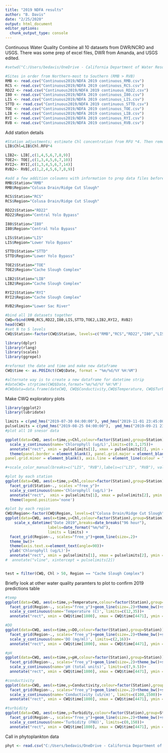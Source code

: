 ```yaml
---
title: "2019 NDFA results"
author: "B. Davis"
date: "2/25/2020"
output: html_document
editor_options: 
  chunk_output_type: console
---
```


Continuous Water Quality
Combine all 10 datasets from DWR/NCRO and USGS. There was some prep of excel files, DWR from Amanda, and USGS edited.

```r
#setwd("C:/Users/bedavis/OneDrive - California Department of Water Resources/My Documents/Special Studies/Internal/NDFA/2019 NDFA/Continuous Water Quality-NCRO")

#Sites in order from Northern-most to Southern (RMB > RVB)
RMB <- read.csv("Continuous2019/NDFA 2019 continuous_RMB.csv")
RCS <- read.csv("Continuous2019/NDFA 2019 continuous_RCS.csv")
RD22 <- read.csv("Continuous2019/NDFA 2019 continuous_RD22.csv")
I80 <- read.csv("Continuous2019/NDFA 2019 continuous_I80.csv")
LIS <- read.csv("Continuous2019/NDFA 2019 continuous_LIS.csv")
STTD <- read.csv("Continuous2019/NDFA 2019 continuous_STTD.csv")
TOE <- read.csv("Continuous2019/NDFA 2019 continuous_TOE.csv")
LIB <- read.csv("Continuous2019/NDFA 2019 continuous_LIB.csv")
RYI <- read.csv("Continuous2019/NDFA 2019 continuous_RYI.csv")
RVB <- read.csv("Continuous2019/NDFA 2019 continuous_RVB.csv")

```

Add station details

```r
#Station adjustments; estimate Chl concentration from RFU *4. Then remove and keep only Chl - concentration for USGS and EMP stations to match the DWR stations
LIB$Chl=LIB$Chl.RFU*4

LIB2<- LIB[,c(1,4,5,6,7,8,9)]
TOE2<- TOE[,c(1,3,4,5,6,7,10)]
RYI2<- RYI[,c(1,3,4,5,6,7,14)]
RVB2<- RVB[,c(1,2,4,5,6,7,8,9)]

#add a few addition coloumns with information to prep data files before merge
RMB$Station="RMB"
RMB$Region="Colusa Drain/Ridge Cut Slough"

RCS$Station="RCS"
RCS$Region="Colusa Drain/Ridge Cut Slough"

RD22$Station="RD22"
RD22$Region="Central Yolo Bypass"

I80$Station="I80"
I80$Region="Central Yolo Bypass"

LIS$Station="LIS"
LIS$Region="Lower Yolo Bypass"

STTD$Station="STTD"
STTD$Region="Lower Yolo Bypass"

TOE2$Station="TOE"
TOE2$Region="Cache Slough Complex"

LIB2$Station="LIB"
LIB2$Region="Cache Slough Complex"

RYI2$Station="RYI"
RYI2$Region="Cache Slough Complex"

RVB2$Region="Lower Sac River"

#bind all 10 datasets together
CWQ=rbind(RMB,RCS,RD22,I80,LIS,STTD,TOE2,LIB2,RYI2, RVB2)
head(CWQ)
#set N to S levels
CWQ$Station<-factor(CWQ$Station, levels=c("RMB","RCS","RD22","I80","LIS","STTD","TOE","LIB","RYI", "RVB"))

library(dplyr)
library(rlang)
library(scales)
library(ggrepel)

#reformat the date and time and make new dataframe
CWQ$time <- as.POSIXct(CWQ$Date, format = "%m/%d/%Y %H:%M")

#alternate way is to create a new dataframe for datetime strip
#dateCWQ= strptime(CWQ$Date,format='%m/%d/%Y %H:%M')
#CWQdata=data.frame(dateCWQ, CWQ$Conductivity,CWQ$Temperature, CWQ$Turbidity,CWQ$DO, CWQ$pH, CWQ$Chl, CWQ$Station)


```

Make CWQ exploratory plots


```r

library(ggplot2)
library(lubridate)

limits = c(ymd_hms("2019-07-30 04:00:00"), ymd_hms("2019-11-01 23:45:00"))
pulselimits = c(ymd_hms("2019-08-25 04:00:00"),  ymd_hms("2019-09-21 23:45:00"))
#plot all 10 snesor data

ggplot(data=CWQ, aes(x=time,y=Chl,colour=factor(Station),group=Station))+geom_line(size=.2)+theme_bw()+scale_x_datetime("Date 2019",breaks=date_breaks("96 hour"), labels=date_format("%m/%d")) +theme(axis.text.x=element_text(angle=90))+
  scale_y_continuous(name='Chlorophyll (ug/L)',limits=c(0.1,175))+
  annotate("rect", xmin = pulselimits[1], xmax = pulselimits[2], ymin = 0.1, ymax = 175,alpha = .2)+ 
  theme(panel.border = element_blank(), panel.grid.major = element_blank(),
panel.grid.minor = element_blank(), axis.line = element_line(colour = "black"))

#+scale_color_manual(breaks=c("LIS", "RVB"),labels=c("LIS", "RVB"), values=c("black", "blue"))

#plot by each station
ggplot(data=CWQ, aes(x=time,y=Chl,colour=factor(Station),group=Station))+geom_line(size=.2)+theme_bw()+scale_x_datetime("Date 2019",breaks=date_breaks("96 hour"), labels=date_format("%m/%d")) +theme(axis.text.x=element_text(angle=90))+
  facet_grid(Station~., scales ="free_y")+
  scale_y_continuous(name='Chlorophyll (ug/L)')+
  annotate("rect",  xmin = pulselimits[1], xmax = pulselimits[2], ymin = 0.1, ymax = 175,alpha = .2)+
  theme(legend.position='none')

#plot by each region
CWQ$Region<-factor(CWQ$Region, levels=c("Colusa Drain/Ridge Cut Slough","Central Yolo Bypass","Lower Yolo Bypass","Cache Slough Complex","Lower Sac River"))
ggplot(data=CWQ, aes(x=time,y=Chl,colour=factor(Station),group=Station))+
    scale_x_datetime("Date 2019",breaks=date_breaks("96 hour"), 
                   labels=date_format("%m/%d"),
                   limits = limits) +
  facet_grid(Region~., scales="free_y")+geom_line(size=.2)+
  theme_bw()+
  theme(axis.text.x=element_text(angle=90))+
  ylab('Chlorophyll (ug/L)')+
  annotate("rect", xmin = pulselimits[1], xmax = pulselimits[2], ymin = -Inf, ymax = Inf, alpha = 0.2)#+
#  annotate("vline", xintercept = pulselimits[2]) 


test = filter(CWQ, Chl > 50, Region == "Cache Slough Complex")

```

Briefly look at other water quality paramters to plot to confirm 2019 predictions table

```r
#temp
ggplot(data=CWQ, aes(x=time,y=Temperature,colour=factor(Station),group=Station))+
  facet_grid(Region~., scales="free_y")+geom_line(size=.2)+theme_bw()+scale_x_datetime("Date 2019",breaks=date_breaks("96 hour"), labels=date_format("%m/%d")) +theme(axis.text.x=element_text(angle=90))+
  scale_y_continuous(name='Temperature (C)', limits=c(12,35))+
  annotate("rect", xmin = CWQ$time[1800], xmax = CWQ$time[4471], ymin = 12, ymax = 35,alpha = .2)

#DO
ggplot(data=CWQ, aes(x=time,y=DO,colour=factor(Station),group=Station))+
  facet_grid(Region~., scales="free_y")+geom_line(size=.2)+theme_bw()+scale_x_datetime("Date 2019",breaks=date_breaks("96 hour"), labels=date_format("%m/%d")) +theme(axis.text.x=element_text(angle=90))+
  scale_y_continuous(name='DO (mg/ml)', limits=c(2,16))+
  annotate("rect", xmin = CWQ$time[1800], xmax = CWQ$time[4471], ymin = 2, ymax = 16,alpha = .2)

#pH
ggplot(data=CWQ, aes(x=time,y=pH,colour=factor(Station),group=Station))+
  facet_grid(Region~., scales="free_y")+geom_line(size=.2)+theme_bw()+scale_x_datetime("Date 2019",breaks=date_breaks("96 hour"), labels=date_format("%m/%d")) +theme(axis.text.x=element_text(angle=90))+
  scale_y_continuous(name='pH (total units)', limits=c(7,9.5))+
  annotate("rect", xmin = CWQ$time[1800], xmax = CWQ$time[4471], ymin = 7, ymax = 9.5,alpha = .2)

#conductivity
ggplot(data=CWQ, aes(x=time,y=Conductivity,colour=factor(Station),group=Station))+
  facet_grid(Region~., scales="free_y")+geom_line(size=.2)+theme_bw()+scale_x_datetime("Date 2019",breaks=date_breaks("96 hour"), labels=date_format("%m/%d")) +theme(axis.text.x=element_text(angle=90))+
  scale_y_continuous(name='Conductivity (uS/cm)', limits=c(100,1500))+
  annotate("rect", xmin = CWQ$time[1800], xmax = CWQ$time[4471], ymin = 100, ymax = 1500,alpha = .2)

#turbidity
ggplot(data=CWQ, aes(x=time,y=Turbidity,colour=factor(Station),group=Station))+
  facet_grid(Region~., scales="free_y")+geom_line(size=.2)+theme_bw()+scale_x_datetime("Date 2019",breaks=date_breaks("96 hour"), labels=date_format("%m/%d")) +theme(axis.text.x=element_text(angle=90))+
  scale_y_continuous(name='Turbidity (FNU)', limits=c(0,150))+
  annotate("rect", xmin = CWQ$time[1800], xmax = CWQ$time[4471], ymin = 0, ymax = 150,alpha = .2)

```

Call in phytoplankton data

```r
phyt <- read.csv("C:/Users/bedavis/OneDrive - California Department of Water Resources/My Documents/Special Studies/Internal/NDFA/2019 NDFA/Continuous Water Quality-NCRO/LT_phyto_RAW_2019bd.csv")


```


```r



```


```r



```
